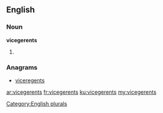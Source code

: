 ==English==

===Noun===
'''vicegerents'''

# {{plural of|vicegerent}}

===Anagrams===
* [[viceregents#English|viceregents]]

[[Category:English plurals]]

[[ar:vicegerents]]
[[fr:vicegerents]]
[[ku:vicegerents]]
[[my:vicegerents]]